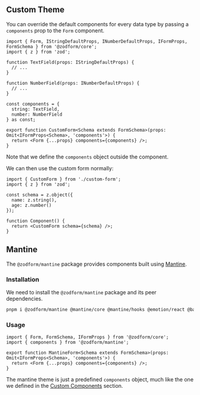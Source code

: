 
## Custom Theme

You can override the default components for every data type by passing a `components` prop to the `Form` component.

```tsx
import { Form, IStringDefaultProps, INumberDefaultProps, IFormProps, FormSchema } from '@zodform/core';
import { z } from 'zod';

function TextField(props: IStringDefaultProps) {
  // ...
}

function NumberField(props: INumberDefaultProps) {
  // ...
}

const components = {
  string: TextField,
  number: NumberField
} as const;

export function CustomForm<Schema extends FormSchema>(props: Omit<IFormProps<Schema>, 'components'>) {
  return <Form {...props} components={components} />;
}
```

<Callout type="info">Note that we define the `components` object outside the component.</Callout>

We can then use the custom form normally:

```tsx
import { CustomForm } from './custom-form';
import { z } from 'zod';

const schema = z.object({
  name: z.string(),
  age: z.number()
});

function Component() {
  return <CustomForm schema={schema} />;
}
```

## Mantine

The `@zodform/mantine` package provides components built using [Mantine](https://mantine.dev/).

### Installation

We need to install the `@zodform/mantine` package and its peer dependencies.

```bash
pnpm i @zodform/mantine @mantine/core @mantine/hooks @emotion/react @babel/core
```

### Usage

```tsx
import { Form, FormSchema, IFormProps } from '@zodform/core';
import { components } from '@zodform/mantine';

export function MantineForm<Schema extends FormSchema>(props: Omit<IFormProps<Schema>, 'components'>) {
  return <Form {...props} components={components} />;
}
```

The mantine theme is just a predefined `components` object, much like the one
we defined in the [Custom Components](#custom-components) section.
